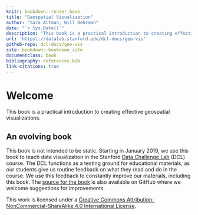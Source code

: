 ```yaml
---
knitr: bookdown::render_book
title: "Geospatial Visualization"
author: "Sara Altman, Bill Behrman"
date: "`r Sys.Date()`"
description: "This book is a practical introduction to creating effective geospatial visualizations."
url: 'https\://datalab.stanford.edu/dcl-docs/geo-vis'
github-repo: dcl-docs/geo-vis
site: bookdown::bookdown_site
documentclass: book
bibliography: references.bib
link-citations: true
---
```


# Welcome {-}

This book is a practical introduction to creating effective geospatial visualizations.

## An evolving book {-}

This book is not intended to be static. Starting in January 2019, we use this book to teach data visualization in the Stanford [Data Challenge Lab](https://datalab.stanford.edu/challenge-lab) (DCL) course. The DCL functions as a testing ground for educational materials, as our students give us routine feedback on what they read and do in the course. We use this feedback to constantly improve our materials, including this book. The [source for the book](https://github.com/dcl-docs/geo-vis) is also available on GitHub where we welcome suggestions for improvements.

This work is licensed under a [Creative Commons Attribution-NonCommercial-ShareAlike 4.0 International License](http://creativecommons.org/licenses/by-nc-sa/4.0/). 
